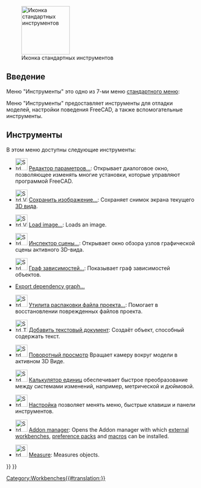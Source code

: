 <languages/>

{{Docnav/ru
|[[Std_View_Menu/ru|Меню "Вид"]]
|[[Std_Macro_Menu/ru|Меню "Макросы"]]
|[[Std_Base/ru|Стандартные команды и инструменты]]
|IconL=
|IconR=
|IconC=Freecad.svg
}}

[[Image:Freecad.svg|thumb|128px|Иконка стандартных инструментов]]

{{TOCright}}

<span id="Introduction"></span>
==Введение==

Меню "Инструменты" это одно из 7-ми меню [[Standard_Menu/ru|стандартного меню]]:

<!--Перевод данного блока должен быть идентичным названиям меню в реальной программе.-->
{{StdMenu
|
[[Std_File_Menu/ru|<u>Ф</u>айл]]
&nbsp;&nbsp;&nbsp;
[[Std_Edit_Menu/ru|<u>П</u>равка]]
&nbsp;&nbsp;&nbsp;
[[Std_View_Menu/ru|<u>В</u>ид]]
&nbsp;&nbsp;&nbsp;
[[Std_Tools_Menu/ru|<u>И</u>нструменты]]
&nbsp;&nbsp;&nbsp;
[[Std_Macro_Menu/ru|<u>М</u>акросы]]
&nbsp;&nbsp;&nbsp;
[[Std_Windows_Menu/ru|Окна]]
&nbsp;&nbsp;&nbsp;
[[Std_Help_Menu/ru|<u>С</u>правка]]
}}

<!--Пожалуйста, сохраните приведённую ниже информацию синхронизированной со Standard_Menu-->
Меню "Инструменты" предоставляет инструменты для отладки моделей, настройки поведения FreeCAD, а также вспомогательные инструменты.

<span id="Tools"></span>
==Инструменты==

В этом меню доступны следующие инструменты:

* [[Image:Std_DlgParameter.svg|32px]] [[Std_DlgParameter/ru|Редактор параметров...]]: Открывает диалоговое окно, позволяющее изменять многие установки, которые управляют программой FreeCAD.

<div class="mw-translate-fuzzy">
* [[Image:Std_ViewScreenShot.svg|32px]] [[Std_ViewScreenShot/ru|Сохранить изображение...]]: Сохраняет снимок экрана текущего [[3D_view/ru|3D вида]].
</div>

* [[Image:Std_ViewLoadImage.svg|32px]] [[Std_ViewLoadImage|Load image...]]: Loads an image. {{Version|0.21}}

* [[Image:Std_SceneInspector.svg|32px]] [[Std_SceneInspector/ru|Инспектор сцены...]]: Открывает окно обзора узлов графической сцены активного 3D-вида.

* [[Image:Std_DependencyGraph.svg|32px]] [[Std_DependencyGraph/ru|Граф зависимостей...]]: Показывает граф зависимостей объектов.

* [[Std_ExportDependencyGraph|Export dependency graph...]] {{Version|0.21}}

<div class="mw-translate-fuzzy">
* [[Image:Std_ProjectUtil.svg|32px]] [[Std_ProjectUtil/ru|Утилита распаковки файла проекта...]]: Помогает в восстановлении поврежденных файлов проекта.
</div>

* [[Image:Std_TextDocument.svg|32px]] [[Std_TextDocument/ru|Добавить текстовый документ]]: Создаёт объект, способный содержать текст.

* [[Image:Std_DemoMode.svg|32px]] [[Std_DemoMode/ru|Поворотный просмотр]] Вращает камеру вокруг модели в активном 3D Виде.

<div class="mw-translate-fuzzy">
* [[Image:Std_UnitsCalculator.svg|32px]] [[Std_UnitsCalculator/ru|Калькулятор единиц]] обеспечивает быстрое преобразование между системами изменений, например, метрической и дюймовой.
</div>

<div class="mw-translate-fuzzy">
* [[Image:Std_DlgCustomize.svg|32px]] [[Std_DlgCustomize/ru|Настройка]] позволяет менять меню, быстрые клавиши и панели инструментов.
</div>

* [[Image:Std_AddonMgr.svg|32px]] [[Std_AddonMgr|Addon manager]]: Opens the Addon manager with which [[External_workbenches|external workbenches]], [[Preference_Packs|preference packs]] and [[macros|macros]] can be installed.

* [[Image:Std_Measure.svg|32px]] [[Std_Measure|Measure]]: Measures objects. {{Version|1.0}}


{{Docnav/ru
|[[Std_View_Menu/ru|Меню "Вид"]]
|[[Std_Macro_Menu/ru|Меню "Макросы"]]
|[[Std_Base/ru|Стандартные команды и инструменты]]
|IconL=
|IconR=
|IconC=Freecad.svg
}}

{{Std_Base_navi{{#translation:}}}}
{{Userdocnavi{{#translation:}}}}
[[Category:Workbenches{{#translation:}}]]